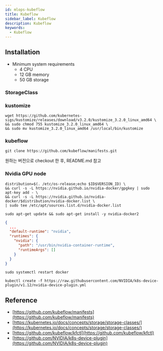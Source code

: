 ```yaml
---
id: mlops-kubeflow
title: Kubeflow
sidebar_label: Kubeflow
description: Kubeflow
keywords:
  - Kubeflow
---
```


## Installation

- Minimum system requirements
  - 4 CPU
  - 12 GB memory
  - 50 GB storage

### StorageClass

### kustomize

```shell
wget https://github.com/kubernetes-sigs/kustomize/releases/download/v3.2.0/kustomize_3.2.0_linux_amd64 \
&& sudo chmod 755 kustomize_3.2.0_linux_amd64 \
&& sudo mv kustomize_3.2.0_linux_amd64 /usr/local/bin/kustomize
```

### kubeflow

```shell
git clone https://github.com/kubeflow/manifests.git
```

원하는 버전으로 checkout 한 후, README.md 참고

### Nvidia GPU node

```shell
distribution=$(. /etc/os-release;echo $ID$VERSION_ID) \
&& curl -s -L https://nvidia.github.io/nvidia-docker/gpgkey | sudo apt-key add - \
&& curl -s -L https://nvidia.github.io/nvidia-docker/$distribution/nvidia-docker.list \
| sudo tee /etc/apt/sources.list.d/nvidia-docker.list
```

```shell
sudo apt-get update && sudo apt-get install -y nvidia-docker2
```

```json title="/etc/docker/daemon.json"
{
  ...
  "default-runtime": "nvidia",
  "runtimes": {
    "nvidia": {
      "path": "/usr/bin/nvidia-container-runtime",
      "runtimeArgs": []
    }
  }
}
```

```shell
sudo systemctl restart docker
```

```shell
kubectl create -f https://raw.githubusercontent.com/NVIDIA/k8s-device-plugin/v1.12/nvidia-device-plugin.yml
```

## Reference

- [https://github.com/kubeflow/manifests](https://github.com/kubeflow/manifests)
- [https://kubernetes.io/docs/concepts/storage/storage-classes/](https://kubernetes.io/docs/concepts/storage/storage-classes/)
- [https://github.com/kubeflow/kfctl](https://github.com/kubeflow/kfctl)
- [https://github.com/NVIDIA/k8s-device-plugin](https://github.com/NVIDIA/k8s-device-plugin)
